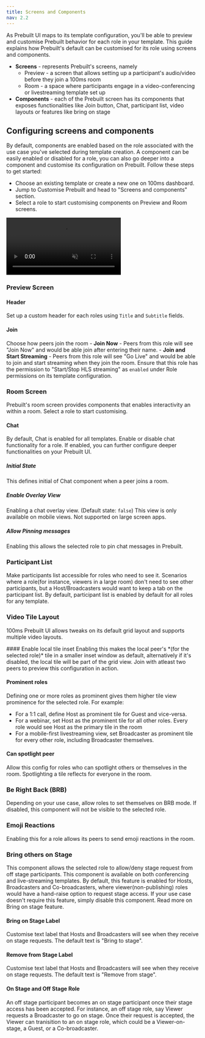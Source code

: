 ```yaml
---
title: Screens and Components
nav: 2.2
---
```


 As Prebuilt UI maps to its template configuration, you'll be able to preview and customise Prebuilt behavior for each role in your template. This guide explains how Prebuilt's default can be customised for its role using screens and components.

- **Screens** - represents Prebuilt's screens, namely 
	- Preview - a screen that allows setting up a participant's audio/video before they join a 100ms room
	- Room - a space where participants engage in a video-conferencing or livestreaming template set up
- **Components** - each of the Prebuilt screen has its components that exposes functionalities like Join button, Chat, participant list, video layouts or features like bring on stage

## Configuring screens and components 
By default, components are enabled based on the role associated with the use case you've selected during template creation. A component can be easily enabled or disabled for a role, you can also go deeper into a component and customise its configuration on Prebuilt. Follow these steps to get started:

- Choose an existing template or create a new one on 100ms dashboard.
- Jump to Customise Prebuilt and head to "Screens and components" section.
- Select a role to start customising components on Preview and Room screens.

<video loop="true" autoplay="autoplay" controls="controls" id="vid" muted>
<source src="/docs/docs/v2/customiser.mp4" type="video/mp4" />
</video>

### Preview Screen

<StepsContainer id="room-code-auth">

#### Header
Set up a custom header for each roles using `Title` and `Subtitle` fields.
#### Join
Choose how peers join the room
	- **Join Now** - Peers from this role will see "Join Now" and would be able join after entering their name.
	- **Join and Start Streaming** - Peers from this role will see "Go Live" and would be able to join and start streaming when they join the room. Ensure that this role has the permission to "Start/Stop HLS streaming" as `enabled` under Role permissions on its template configuration.

</StepsContainer>

### Room Screen
Prebuilt's room screen provides components that enables interactivity an within a room. Select a role to start customising.

#### Chat
By default, Chat is enabled for all templates. Enable or disable chat functionality for a role. If enabled, you can further configure deeper functionalities on your Prebuilt UI.

<StepsContainer id="room-code-auth">

##### Initial State
This defines initial of Chat component when a peer joins a room. 

##### Enable Overlay View
Enabling a chat overlay view. (Default state: `false`)
This view is only available on mobile views. Not supported on large screen apps.

##### Allow Pinning messages
Enabling this allows the selected role to pin chat messages in Prebuilt.  

</StepsContainer>


### Participant List
Make participants list accessible for roles who need to see it. Scenarios where a role(for instance, viewers in a large room) don't need to see other participants, but a Host/Broadcasters would want to keep a tab on the participant list. By default, participant list is enabled by default for all roles for any template.


### Video Tile Layout
100ms Prebuilt UI allows tweaks on its default grid layout and supports multiple video layouts.

<StepsContainer id="room-code-auth">
#### Enable local tile inset
Enabling this makes the local peer's *(for the selected role)* tile in a smaller inset window as default, alternatively if it's disabled, the local tile will be part of the grid view. Join with atleast two peers to preview this configuration in action.

#### Prominent roles
Defining one or more roles as prominent gives them higher tile view prominence for the selected role. For example:
- For a 1:1 call, define Host as prominent tile for Guest and vice-versa. 
- For a webinar, set Host as the prominent tile for all other roles. Every role would see Host as the primary tile in the room
- For a mobile-first livestreaming view, set Broadcaster as prominent tile for every other role, including Broadcaster themselves.

#### Can spotlight peer
Allow this config for roles who can spotlight others or themselves in the room. Spotlighting a tile reflects for everyone in the room.


</StepsContainer>

	

### Be Right Back (BRB)
Depending on your use case, allow roles to set themselves on BRB mode. If disabled, this component will not be visible to the selected role.


### Emoji Reactions
Enabling this for a role allows its peers to send emoji reactions in the room. 

### Bring others on Stage
This component allows the selected role to allow/deny stage request from off stage participants. This component is available on both conferencing and live-streaming templates. By default, this feature is enabled for Hosts, Broadcasters and Co-broadcasters, where viewer(non-publishing) roles would have a hand-raise option to request stage access. If your use case doesn't require this feature, simply disable this component. Read more on Bring on stage feature. 

<StepsContainer id="room-code-auth">

#### Bring on Stage Label

Customise text label that Hosts and Broadcasters will see when they receive on stage requests. The default text is "Bring to stage".

#### Remove from Stage Label

Customise text label that Hosts and Broadcasters will see when they receive on stage requests. The default text is "Remove from stage".

#### On Stage and Off Stage Role
An off stage participant becomes an on stage participant once their stage access has been accepted. For instance, an off stage role, say Viewer requests a Broadcaster to go on stage. Once their request is accepted, the Viewer can tranisition to an on stage role, which could be a Viewer-on-stage, a Guest, or a Co-broadcaster. 

</StepsContainer>
